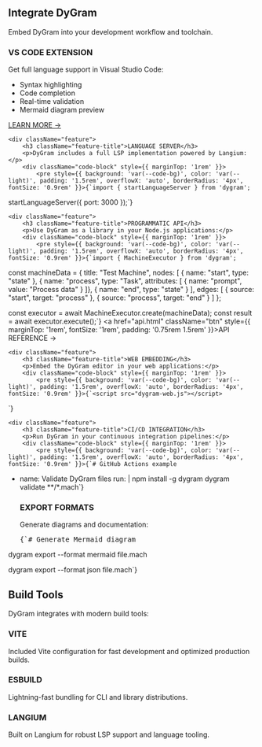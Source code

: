 
<PageLayout title="Integration">


## Integrate DyGram

Embed DyGram into your development workflow and toolchain.

<div className="feature-grid">
    <div className="feature">
        <h3 className="feature-title">VS CODE EXTENSION</h3>
        <p>Get full language support in Visual Studio Code:</p>
        <ul style={{ marginTop: '1rem', lineHeight: 1.8 }}>
            <li>Syntax highlighting</li>
            <li>Code completion</li>
            <li>Real-time validation</li>
            <li>Mermaid diagram preview</li>
        </ul>
        <a href="vscode-extension.html" className="btn" style={{ marginTop: '1rem', fontSize: '1rem', padding: '0.75rem 1.5rem' }}>LEARN MORE →</a>
    </div>

    <div className="feature">
        <h3 className="feature-title">LANGUAGE SERVER</h3>
        <p>DyGram includes a full LSP implementation powered by Langium:</p>
        <div className="code-block" style={{ marginTop: '1rem' }}>
            <pre style={{ background: 'var(--code-bg)', color: 'var(--light)', padding: '1.5rem', overflowX: 'auto', borderRadius: '4px', fontSize: '0.9rem' }}>{`import { startLanguageServer } from 'dygram';

startLanguageServer({
  port: 3000
});`}</pre>
        </div>
    </div>

    <div className="feature">
        <h3 className="feature-title">PROGRAMMATIC API</h3>
        <p>Use DyGram as a library in your Node.js applications:</p>
        <div className="code-block" style={{ marginTop: '1rem' }}>
            <pre style={{ background: 'var(--code-bg)', color: 'var(--light)', padding: '1.5rem', overflowX: 'auto', borderRadius: '4px', fontSize: '0.9rem' }}>{`import { MachineExecutor } from 'dygram';

const machineData = {
  title: "Test Machine",
  nodes: [
    { name: "start", type: "state" },
    { name: "process", type: "Task", attributes: [
      { name: "prompt", value: "Process data" }
    ]},
    { name: "end", type: "state" }
  ],
  edges: [
    { source: "start", target: "process" },
    { source: "process", target: "end" }
  ]
};

const executor = await MachineExecutor.create(machineData);
const result = await executor.execute();`}</pre>
        </div>
        <a href="api.html" className="btn" style={{ marginTop: '1rem', fontSize: '1rem', padding: '0.75rem 1.5rem' }}>API REFERENCE →</a>
    </div>

    <div className="feature">
        <h3 className="feature-title">WEB EMBEDDING</h3>
        <p>Embed the DyGram editor in your web applications:</p>
        <div className="code-block" style={{ marginTop: '1rem' }}>
            <pre style={{ background: 'var(--code-bg)', color: 'var(--light)', padding: '1.5rem', overflowX: 'auto', borderRadius: '4px', fontSize: '0.9rem' }}>{`<script src="dygram-web.js"></script>
<div id="editor"></div>
<script>
  DyGram.createEditor({
    container: '#editor',
    value: 'machine "Hello"'
  });
</script>`}</pre>
        </div>
    </div>

    <div className="feature">
        <h3 className="feature-title">CI/CD INTEGRATION</h3>
        <p>Run DyGram in your continuous integration pipelines:</p>
        <div className="code-block" style={{ marginTop: '1rem' }}>
            <pre style={{ background: 'var(--code-bg)', color: 'var(--light)', padding: '1.5rem', overflowX: 'auto', borderRadius: '4px', fontSize: '0.9rem' }}>{`# GitHub Actions example
- name: Validate DyGram files
  run: |
    npm install -g dygram
    dygram validate **/*.mach`}</pre>
        </div>
    </div>

    <div className="feature">
        <h3 className="feature-title">EXPORT FORMATS</h3>
        <p>Generate diagrams and documentation:</p>
        <div className="code-block" style={{ marginTop: '1rem' }}>
            <pre style={{ background: 'var(--code-bg)', color: 'var(--light)', padding: '1.5rem', overflowX: 'auto', borderRadius: '4px', fontSize: '0.9rem' }}>{`# Generate Mermaid diagram
dygram export --format mermaid file.mach

dygram export --format json file.mach`}</pre>
        </div>
    </div>
</div>

<div style={{ marginTop: '4rem' }}>
    <h2 className="section-title" style={{ fontSize: '2rem' }}>Build Tools</h2>
    <p style={{ fontSize: '1.2rem', marginBottom: '2rem' }}>
        DyGram integrates with modern build tools:
    </p>
    <div className="feature-grid">
        <div className="feature">
            <h3 className="feature-title">VITE</h3>
            <p>Included Vite configuration for fast development and optimized production builds.</p>
        </div>
        <div className="feature">
            <h3 className="feature-title">ESBUILD</h3>
            <p>Lightning-fast bundling for CLI and library distributions.</p>
        </div>
        <div className="feature">
            <h3 className="feature-title">LANGIUM</h3>
            <p>Built on Langium for robust LSP support and language tooling.</p>
        </div>
    </div>
</div>


</PageLayout>